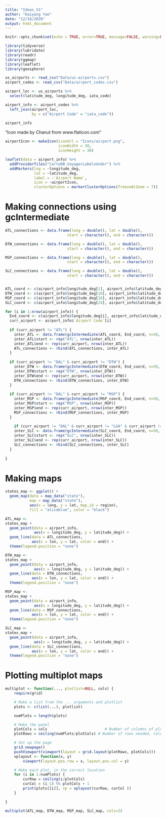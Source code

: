 ```yaml
---
title: "Ideas_V1"
author: "Kaiyang Yao"
date: "12/16/2020"
output: html_document
---
```


```r
knitr::opts_chunk$set(echo = TRUE, error=TRUE, message=FALSE, warning=FALSE)
```

```r
library(tidyverse)
library(lubridate) 
library(readr)
library(ggmap)
library(leaflet)
library(geosphere)
```

```r
us_airports <- read_csv("Data/us-airports.csv")
airport_codes <- read_csv("Data/airport_codes.csv")
```

```r
airport_loc <- us_airports %>% 
  select(latitude_deg, longitude_deg, iata_code)

airport_info <- airport_codes %>% 
  left_join(airport_loc,
            by = c("Airport Code" = "iata_code"))
```

```r
airport_info
```


"Icon made by Chanut from www.flaticon.com"

```r
airportIcon <- makeIcon(iconUrl = "Icons/airport.png", 
                        iconWidth = 30, 
                        iconHeight = 30)

leaflet(data = airport_info) %>% 
  addProviderTiles("CartoDB.VoyagerLabelsUnder") %>% 
  addMarkers(lng = ~longitude_deg, 
             lat = ~latitude_deg, 
             label = ~`Airport Name`,
             icon = ~airportIcon,
             clusterOptions = markerClusterOptions(freezeAtZoom = 7))
```


# Making connections using gcIntermediate 
```r
ATL_connections <- data.frame(long = double(), lat = double(),
                            start = character(), end = character())

DTW_connections <- data.frame(long = double(), lat = double(),
                            start = character(), end = character())

MSP_connections <- data.frame(long = double(), lat = double(),
                            start = character(), end = character())

SLC_connections <- data.frame(long = double(), lat = double(),
                            start = character(), end = character())


ATL_coord <- c(airport_info$longitude_deg[1], airport_info$latitude_deg[1])
DTW_coord <- c(airport_info$longitude_deg[10], airport_info$latitude_deg[10])
MSP_coord <- c(airport_info$longitude_deg[16], airport_info$latitude_deg[16])
SLC_coord <- c(airport_info$longitude_deg[24], airport_info$latitude_deg[24])

for (i in 1:nrow(airport_info)) {
  End_coord <- c(airport_info$longitude_deg[i], airport_info$latitude_deg[i])
  curr_airport <- airport_info$`Airport Code`[i]
  
  if (curr_airport != "ATL") {
    inter_ATL <- data.frame(gcIntermediate(ATL_coord, End_coord, n=50, addStartEnd=TRUE, breakAtDateLine=F))
    inter_ATL$start <- rep("ATL", nrow(inter_ATL))
    inter_ATL$end <- rep(curr_airport, nrow(inter_ATL))
    ATL_connections <- rbind(ATL_connections, inter_ATL)
  }
  
  if (curr_airport != "DAL" & curr_airport != "DTW") {
    inter_DTW <- data.frame(gcIntermediate(DTW_coord, End_coord, n=50, addStartEnd=TRUE, breakAtDateLine=F))
    inter_DTW$start <- rep("DTW", nrow(inter_DTW))
    inter_DTW$end <- rep(curr_airport, nrow(inter_DTW))
    DTW_connections <- rbind(DTW_connections, inter_DTW)
  }
  
  if (curr_airport != "DAL" & curr_airport != "MSP") {
    inter_MSP <- data.frame(gcIntermediate(MSP_coord, End_coord, n=50, addStartEnd=TRUE, breakAtDateLine=F))
    inter_MSP$start <- rep("MSP", nrow(inter_MSP))
    inter_MSP$end <- rep(curr_airport, nrow(inter_MSP))
    MSP_connections <- rbind(MSP_connections, inter_MSP)
  }
  
    if (curr_airport != "DAL" & curr_airport != "LGA" & curr_airport != "SLC") {
    inter_SLC <- data.frame(gcIntermediate(SLC_coord, End_coord, n=50, addStartEnd=TRUE, breakAtDateLine=F))
    inter_SLC$start <- rep("SLC", nrow(inter_SLC))
    inter_SLC$end <- rep(curr_airport, nrow(inter_SLC))
    SLC_connections <- rbind(SLC_connections, inter_SLC)
  }
          
}
```



# Making maps
```r
states_map <- ggplot() +
  geom_map(data = map_data("state"),
           map = map_data("state"),
           aes(x = long, y = lat, map_id = region),
           fill = "aliceblue", color = "black")

ATL_map <- 
states_map +
  geom_point(data = airport_info,
             aes(x = longitude_deg, y = latitude_deg)) +
  geom_line(data = ATL_connections, 
            aes(x = lon, y = lat, color = end)) +
  theme(legend.position = "none")

DTW_map <-
states_map +
  geom_point(data = airport_info,
             aes(x = longitude_deg, y = latitude_deg)) +
  geom_line(data = DTW_connections, 
            aes(x = lon, y = lat, color = end)) +
  theme(legend.position = "none")

MSP_map <-
states_map +
  geom_point(data = airport_info,
             aes(x = longitude_deg, y = latitude_deg)) +
  geom_line(data = MSP_connections, 
            aes(x = lon, y = lat, color = end)) +
  theme(legend.position = "none")

SLC_map <-
states_map +
  geom_point(data = airport_info,
             aes(x = longitude_deg, y = latitude_deg)) +
  geom_line(data = SLC_connections, 
            aes(x = lon, y = lat, color = end)) +
  theme(legend.position = "none")
```


# Plotting multiplot maps
```r
multiplot <- function(..., plotlist=NULL, cols) {
    require(grid)

    # Make a list from the ... arguments and plotlist
    plots <- c(list(...), plotlist)

    numPlots = length(plots)

    # Make the panel
    plotCols = cols                          # Number of columns of plots
    plotRows = ceiling(numPlots/plotCols) # Number of rows needed, calculated from # of cols

    # Set up the page
    grid.newpage()
    pushViewport(viewport(layout = grid.layout(plotRows, plotCols)))
    vplayout <- function(x, y)
        viewport(layout.pos.row = x, layout.pos.col = y)

    # Make each plot, in the correct location
    for (i in 1:numPlots) {
        curRow = ceiling(i/plotCols)
        curCol = (i-1) %% plotCols + 1
        print(plots[[i]], vp = vplayout(curRow, curCol ))
    }

}

multiplot(ATL_map, DTW_map, MSP_map, SLC_map, cols=2)
```











